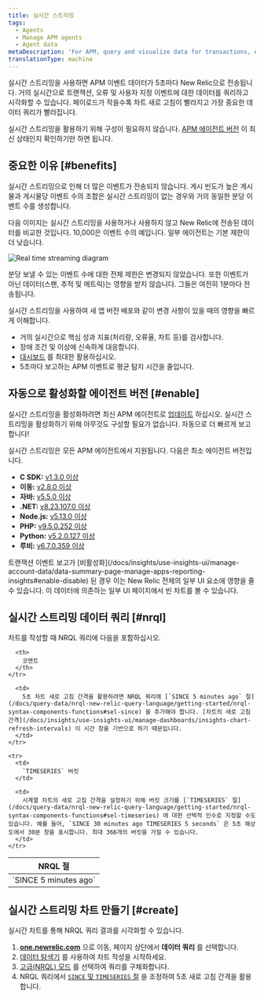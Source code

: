 ```yaml
---
title: 실시간 스트리밍
tags:
  - Agents
  - Manage APM agents
  - Agent data
metaDescription: 'For APM, query and visualize data for transactions, errors, and custom events in  near real time.'
translationType: machine
---
```



실시간 스트리밍을 사용하면 APM 이벤트 데이터가 5초마다 New Relic으로 전송됩니다. 거의 실시간으로 트랜잭션, 오류 및 사용자 지정 이벤트에 대한 데이터를 쿼리하고 시각화할 수 있습니다. 페이로드가 작을수록 차트 새로 고침이 빨라지고 가장 중요한 데이터 쿼리가 빨라집니다.

실시간 스트리밍을 활용하기 위해 구성이 필요하지 않습니다. [APM 에이전트 버전](#enable) 이 최신 상태인지 확인하기만 하면 됩니다.

## 중요한 이유 [#benefits]

실시간 스트리밍으로 인해 더 많은 이벤트가 전송되지 않습니다. 게시 빈도가 높은 게시물과 게시물당 이벤트 수의 조합은 실시간 스트리밍이 없는 경우와 거의 동일한 분당 이벤트 수를 생성합니다.

다음 이미지는 실시간 스트리밍을 사용하거나 사용하지 않고 New Relic에 전송된 데이터를 비교한 것입니다. 10,000은 이벤트 수의 예입니다. 일부 에이전트는 기본 제한이 더 낮습니다.

<img
  title="Real time streaming diagram"
  alt="Real time streaming diagram"
  src={apmRealTimeStreaming}
/>

분당 보낼 수 있는 이벤트 수에 대한 전체 제한은 변경되지 않았습니다. 또한 이벤트가 아닌 데이터(스팬, 추적 및 메트릭)는 영향을 받지 않습니다. 그들은 여전히 1분마다 전송됩니다.

실시간 스트리밍을 사용하여 새 앱 버전 배포와 같이 변경 사항이 있을 때의 영향을 빠르게 이해합니다.

* 거의 실시간으로 핵심 성과 지표(처리량, 오류율, 차트 등)를 검사합니다.
* 장애 조건 및 이상에 신속하게 대응합니다.
* [대시보드](#create) 를 최대한 활용하십시오.
* 5초마다 보고하는 APM 이벤트로 평균 탐지 시간을 줄입니다.

## 자동으로 활성화할 에이전트 버전 [#enable]

실시간 스트리밍을 활성화하려면 최신 APM 에이전트로 [업데이트](/docs/agents/manage-apm-agents/installation/update-new-relic-agent) 하십시오. 실시간 스트리밍을 활성화하기 위해 아무것도 구성할 필요가 없습니다. 자동으로 더 빠르게 보고합니다!

실시간 스트리밍은 모든 APM 에이전트에서 지원됩니다. 다음은 최소 에이전트 버전입니다.

* **C SDK:** [v1.3.0 이상](/docs/release-notes/agent-release-notes/c-sdk-release-notes)
* **이동:** [v2.8.0 이상](/docs/release-notes/agent-release-notes/go-release-notes)
* **자바:** [v5.5.0 이상](/docs/release-notes/agent-release-notes/java-release-notes)
* **.NET:** [v8.23.107.0 이상](/docs/release-notes/agent-release-notes/net-release-notes)
* **Node.js:** [v5.13.0 이상](/docs/release-notes/agent-release-notes/nodejs-release-notes)
* **PHP:** [v9.5.0.252 이상](/docs/release-notes/agent-release-notes/php-release-notes)
* **Python:** [v5.2.0.127 이상](/docs/release-notes/agent-release-notes/python-release-notes)
* **루비:** [v6.7.0.359 이상](/docs/release-notes/agent-release-notes/ruby-release-notes)

<Callout variant="caution">
  트랜잭션 이벤트 보고가 [비활성화](/docs/insights/use-insights-ui/manage-account-data/data-summary-page-manage-apps-reporting-insights#enable-disable) 된 경우 이는 New Relic 전체의 일부 UI 요소에 영향을 줄 수 있습니다. 이 데이터에 의존하는 일부 UI 페이지에서 빈 차트를 볼 수 있습니다.
</Callout>

## 실시간 스트리밍 데이터 쿼리 [#nrql]

차트를 작성할 때 NRQL 쿼리에 다음을 포함하십시오.

<table>
  <thead>
    <tr>
      <th style={{ width: "250px" }}>
        NRQL 절
      </th>

      <th>
        코멘트
      </th>
    </tr>
  </thead>

  <tbody>
    <tr>
      <td>
        `SINCE 5 minutes ago`
      </td>

      <td>
        5초 차트 새로 고침 간격을 활용하려면 NRQL 쿼리에 [`SINCE 5 minutes ago` 절](/docs/query-data/nrql-new-relic-query-language/getting-started/nrql-syntax-components-functions#sel-since) 을 추가해야 합니다. [차트의 새로 고침 간격](/docs/insights/use-insights-ui/manage-dashboards/insights-chart-refresh-intervals) 이 시간 창을 기반으로 하기 때문입니다.
      </td>
    </tr>

    <tr>
      <td>
        `TIMESERIES` 버킷
      </td>

      <td>
        시계열 차트의 새로 고침 간격을 설정하기 위해 버킷 크기를 [`TIMESERIES` 절](/docs/query-data/nrql-new-relic-query-language/getting-started/nrql-syntax-components-functions#sel-timeseries) 에 대한 선택적 인수로 지정할 수도 있습니다. 예를 들어, `SINCE 30 minutes ago TIMESERIES 5 seconds` 은 5초 해상도에서 30분 창을 표시합니다. 최대 366개의 버킷을 가질 수 있습니다.
      </td>
    </tr>
  </tbody>
</table>

## 실시간 스트리밍 차트 만들기 [#create]

실시간 차트를 통해 NRQL 쿼리 결과를 시각화할 수 있습니다.

1. **[one.newrelic.com](https://one.newrelic.com/all-capabilities)** 으로 이동, 페이지 상단에서 **데이터 쿼리** 를 선택합니다.
2. [데이터 탐색기](/docs/query-your-data/explore-query-data/browse-data/introduction-data-explorer) 를 사용하여 차트 작성을 시작하세요.
3. [고급(NRQL) 모드](/docs/query-your-data/explore-query-data/query-builder/use-advanced-nrql-mode-query-data/) 를 선택하여 쿼리를 구체화합니다.
4. NRQL 쿼리에서 [`SINCE` 및 `TIMESERIES` 절](#nrql) 을 조정하여 5초 새로 고침 간격을 활용합니다.